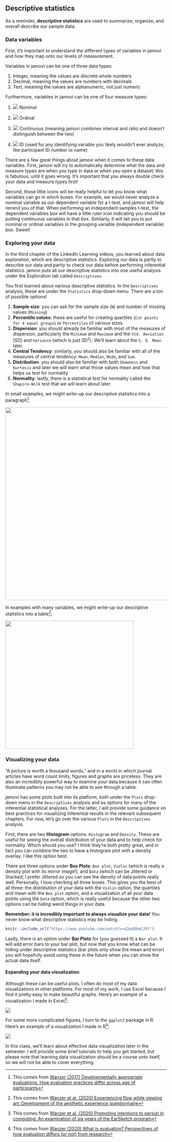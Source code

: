 ## Descriptive statistics

As a reminder, **descriptive statistics** are used to summarize, organize, and overall *describe* our sample data.

### Data variables

First, it's important to understand the different types of variables in jamovi and how they map onto our levels of measurement.

Variables in jamovi can be one of three data types:

1.  Integer, meaning the values are discrete whole numbers
2.  Decimal, meaning the values are numbers with decimals
3.  Text, meaning the values are alphanumeric, not just numeric

Furthermore, variables in jamovi can be one of four measure types:

1.  ![](images/03-jamovi/variable-nominal.png) Nominal

2.  ![](images/03-jamovi/variable-ordinal.png) Ordinal

3.  ![](images/03-jamovi/variable-continuous.png) Continuous (meaning jamovi combines interval and ratio and doesn't distinguish between the two)

4.  ![](images/03-jamovi/variable-id.png) ID (used for any identifying variable you likely wouldn't ever analyze, like participant ID number or name)

There are a few great things about jamovi when it comes to these data variables. First, jamovi will try to automatically determine what the data and measure types are when you type in data or when you open a dataset; this is fabulous, until it goes wrong. It's important that you always double check your data and measure types first!

Second, those little icons will be really helpful to let you know what variables can go in which boxes. For example, we would never analyze a nominal variable as our dependent variable for a t-test, and jamovi will help remind you of that. When performing an independent samples t-test, the dependent variables box will have a little ruler icon indicating you should be putting continuous variables in that box. Similarly, it will tell you to put nominal or ordinal variables in the grouping variable (independent variable) box. Sweet!

### Exploring your data

In the third chapter of the LinkedIn Learning videos, you learned about data exploration, which are descriptive statistics. Exploring our data is partly to describe our data and partly to check our data before performing inferential statistics. jamovi puts all our descriptive statistics into one useful analysis under the Exploration tab called `Descriptives`.

You first learned about various descriptive statistics. In the `Descriptives` analysis, these are under the `Statistics` drop-down menu. There are a ton of possible options!

1.  **Sample size**: you can ask for the sample size (`N`) and number of missing values (`Missing`)
2.  **Percentile values**: these are useful for creating quartiles (`Cut points for 4 equal groups`) or `Percentiles` of various sizes.
3.  **Dispersion**: you should already be familiar with most of the measures of dispersion, particularly the `Minimum` and `Maximum` and the `Std. deviation` (SD) and `Variance` (which is just SD^2^). We'll learn about the `S. E. Mean` later.
4.  **Central Tendency**: similarly, you should also be familiar with all of the measures of central tendency: `Mean`, `Median`, `Mode`, and `Sum`.
5.  **Distribution**: you should also be familiar with both `Skewness` and `Kurtosis` and later we will learn what those values mean and how that helps us test for normality
6.  **Normality**: lastly, there is a statistical test for normality called the `Shapiro-Wilk` test that we will learn about later.

In small examples, we might write-up our descriptive statistics into a paragraph[^descriptive-statistics-1]:

[^descriptive-statistics-1]: This comes from [Wanzer (2017) Developmentally appropriate evaluations: How evaluation practices differ across age of participants](https://thesiscommons.org/bk57d/)

![](images/02-stats-foundations/example1.png){width="602"}

In examples with many variables, we might write-up our descriptive statistics into a table[^descriptive-statistics-2]:

[^descriptive-statistics-2]: This comes from [Wanzer et al. (2020) Experiencing flow while viewing art: Development of the aesthetic experience questionnaire](https://psycnet.apa.org/record/2018-49650-001)

![](images/02-stats-foundations/example2.png){width="400"}

### Visualizing your data

"A picture is worth a thousand words," and in a world in which journal articles have word count limits, figures and graphs are priceless. They are also an incredibly powerful way to examine your data because it can often illuminate patterns you may not be able to see through a table.

jamovi has some plots built into its platform, both under the `Plots` drop-down menu in the `Descriptives` analysis and as options for many of the inferential statistical analyses. For the latter, I will provide some guidance on best practices for visualizing inferential results in the relevant subsequent chapters. For now, let's go over the various `Plots` in the `Descriptives` analysis.

First, there are two **Histogram** options: `Histogram` and `Density`. These are useful for seeing the overall distribution of your data and to help check for normality. Which should you use? I think they're both pretty great, and in fact you can combine the two to have a histogram plot with a density overlay. I like this option best.

There are three options under **Box Plots**: `Box plot`, `Violin` (which is really a density plot with its mirror image!), and `Data` (which can be Jittered or Stacked; I prefer Jittered so you can see the density of data points really well. Personally, I love checking all three boxes. This gives you the best of all three: the distribution of your data with the `Violin` option, the quartiles and mean with the `Box plot` option, and a visualization of all your data points using the `Data` option, which is really useful because the other two options can be *hiding* weird things in your data.

**Remember: it is incredibly important to always visualize your data!** You never know what descriptive statistics may be hiding.

```r
knitr::include_url("https://www.youtube.com/watch?v=d2wU0kmCJEY")
```


Lastly, there is an option under **Bar Plots** for (you guessed it) a `Bar plot`. It will add error bars to your bar plot, but now that you know what can be hiding under descriptive statistics (bar plots only show the mean and error) you will hopefully avoid using these in the future when you can show the actual data itself.

#### Expanding your data visualization

Although these can be useful plots, I often do most of my data visualizations in other platforms. For most of my work, I use Excel because I find it pretty easy to make beautiful graphs. Here's an example of a visualization I made in Excel[^descriptive-statistics-3]:

[^descriptive-statistics-3]: This comes from [Wanzer et al. (2020) Promoting intentions to persist in computing: An examination of six years of the EarSketch program](https://doi.org/10.1080/08993408.2020.1714313)

![](images/02-stats-foundations/example3.png)

For some more complicated figures, I turn to the `ggplot2` package in R. Here's an example of a visualization I made in R[^descriptive-statistics-4]:

[^descriptive-statistics-4]: This comes from [Wanzer (2020) What is evaluation? Perspectives of how evaluation differs (or not) from research](https://journals.sagepub.com/doi/10.1177/1098214020920710)

![](images/02-stats-foundations/example4.png)

In this class, we'll learn about effective data visualization later in the semester. I will provide some brief tutorials to help you get started, but please note that learning data visualization should be a course unto itself, so we will not be able to cover everything.
